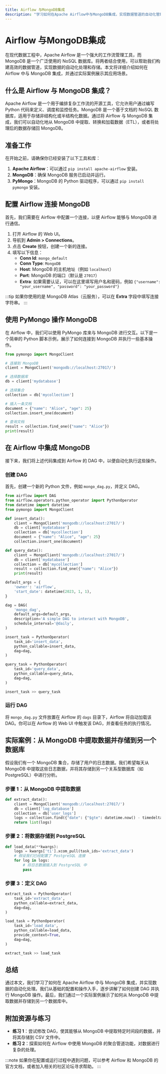 ```yaml
---
title: Airflow 与MongoDB集成
description: "学习如何在Apache Airflow中与MongoDB集成，实现数据管道的自动化管理。本文将从基础概念入手，逐步讲解如何配置和使用Airflow与MongoDB的集成，并提供实际案例和代码示例。"
---
```


# Airflow 与MongoDB集成

在现代数据工程中，Apache Airflow 是一个强大的工作流管理工具，而 MongoDB 是一个广泛使用的 NoSQL 数据库。将两者结合使用，可以帮助我们构建高效的数据管道，实现数据的自动化处理和存储。本文将详细介绍如何在 Airflow 中与 MongoDB 集成，并通过实际案例展示其应用场景。

## 什么是 Airflow 与 MongoDB 集成？

Apache Airflow 是一个用于编排复杂工作流的开源工具，它允许用户通过编写 Python 代码来定义、调度和监控任务。MongoDB 是一个基于文档的 NoSQL 数据库，适用于存储非结构化或半结构化数据。通过将 Airflow 与 MongoDB 集成，我们可以自动化地从 MongoDB 中提取、转换和加载数据（ETL），或者将处理后的数据存储回 MongoDB。

## 准备工作

在开始之前，请确保你已经安装了以下工具和库：

1. **Apache Airflow**：可以通过 `pip install apache-airflow` 安装。
2. **MongoDB**：确保 MongoDB 服务已启动并运行。
3. **PyMongo**：MongoDB 的 Python 驱动程序，可以通过 `pip install pymongo` 安装。

## 配置 Airflow 连接 MongoDB

首先，我们需要在 Airflow 中配置一个连接，以便 Airflow 能够与 MongoDB 进行通信。

1. 打开 Airflow 的 Web UI。
2. 导航到 **Admin > Connections**。
3. 点击 **Create** 按钮，创建一个新的连接。
4. 填写以下信息：
   - **Conn Id**: `mongo_default`
   - **Conn Type**: `MongoDB`
   - **Host**: MongoDB 的主机地址（例如 `localhost`）
   - **Port**: MongoDB 的端口（默认是 `27017`）
   - **Extra**: 如果需要认证，可以在这里填写用户名和密码，例如 `{"username": "your_username", "password": "your_password"}`

:::tip
如果你使用的是 MongoDB Atlas（云服务），可以在 **Extra** 字段中填写连接字符串。
:::

## 使用 PyMongo 操作 MongoDB

在 Airflow 中，我们可以使用 PyMongo 库来与 MongoDB 进行交互。以下是一个简单的 Python 脚本示例，展示了如何连接到 MongoDB 并执行一些基本操作。

```python
from pymongo import MongoClient

# 连接到 MongoDB
client = MongoClient('mongodb://localhost:27017/')

# 选择数据库
db = client['mydatabase']

# 选择集合
collection = db['mycollection']

# 插入一条文档
document = {"name": "Alice", "age": 25}
collection.insert_one(document)

# 查询文档
result = collection.find_one({"name": "Alice"})
print(result)
```

## 在 Airflow 中集成 MongoDB

接下来，我们将上述代码集成到 Airflow 的 DAG 中，以便自动化执行这些操作。

### 创建 DAG

首先，创建一个新的 Python 文件，例如 `mongo_dag.py`，并定义 DAG。

```python
from airflow import DAG
from airflow.operators.python_operator import PythonOperator
from datetime import datetime
from pymongo import MongoClient

def insert_data():
    client = MongoClient('mongodb://localhost:27017/')
    db = client['mydatabase']
    collection = db['mycollection']
    document = {"name": "Alice", "age": 25}
    collection.insert_one(document)

def query_data():
    client = MongoClient('mongodb://localhost:27017/')
    db = client['mydatabase']
    collection = db['mycollection']
    result = collection.find_one({"name": "Alice"})
    print(result)

default_args = {
    'owner': 'airflow',
    'start_date': datetime(2023, 1, 1),
}

dag = DAG(
    'mongo_dag',
    default_args=default_args,
    description='A simple DAG to interact with MongoDB',
    schedule_interval='@daily',
)

insert_task = PythonOperator(
    task_id='insert_data',
    python_callable=insert_data,
    dag=dag,
)

query_task = PythonOperator(
    task_id='query_data',
    python_callable=query_data,
    dag=dag,
)

insert_task >> query_task
```

### 运行 DAG

将 `mongo_dag.py` 文件放置在 Airflow 的 `dags` 目录下，Airflow 将自动加载该 DAG。你可以在 Airflow 的 Web UI 中触发该 DAG，并查看任务的执行情况。

## 实际案例：从 MongoDB 中提取数据并存储到另一个数据库

假设我们有一个 MongoDB 集合，存储了用户的日志数据。我们希望每天从 MongoDB 中提取这些日志数据，并将其存储到另一个关系型数据库（如 PostgreSQL）中进行分析。

### 步骤 1：从 MongoDB 中提取数据

```python
def extract_data():
    client = MongoClient('mongodb://localhost:27017/')
    db = client['log_database']
    collection = db['user_logs']
    logs = collection.find({"date": {"$gte": datetime.now() - timedelta(days=1)}})
    return list(logs)
```

### 步骤 2：将数据存储到 PostgreSQL

```python
def load_data(**kwargs):
    logs = kwargs['ti'].xcom_pull(task_ids='extract_data')
    # 假设我们已经配置了 PostgreSQL 连接
    for log in logs:
        # 将日志数据插入到 PostgreSQL 中
        pass
```

### 步骤 3：定义 DAG

```python
extract_task = PythonOperator(
    task_id='extract_data',
    python_callable=extract_data,
    dag=dag,
)

load_task = PythonOperator(
    task_id='load_data',
    python_callable=load_data,
    provide_context=True,
    dag=dag,
)

extract_task >> load_task
```

## 总结

通过本文，我们学习了如何在 Apache Airflow 中与 MongoDB 集成，并实现数据的自动化处理。我们从基础的配置和操作入手，逐步讲解了如何创建 DAG 并执行 MongoDB 操作。最后，我们通过一个实际案例展示了如何从 MongoDB 中提取数据并存储到另一个数据库中。

## 附加资源与练习

- **练习 1**：尝试修改 DAG，使其能够从 MongoDB 中提取特定时间段的数据，并将其存储到 CSV 文件中。
- **练习 2**：探索如何在 Airflow 中使用 MongoDB 的聚合管道功能，对数据进行复杂的处理。

:::note
如果你在配置或运行过程中遇到问题，可以参考 Airflow 和 MongoDB 的官方文档，或者加入相关的社区论坛寻求帮助。
:::